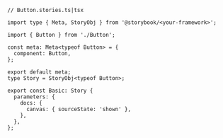 ```tsx
// Button.stories.ts|tsx

import type { Meta, StoryObj } from '@storybook/<your-framework>';

import { Button } from './Button';

const meta: Meta<typeof Button> = {
  component: Button,
};

export default meta;
type Story = StoryObj<typeof Button>;

export const Basic: Story {
  parameters: {
    docs: {
      canvas: { sourceState: 'shown' },
    },
  },
};
```
